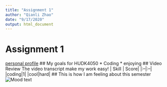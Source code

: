 ```yaml
---
title: "Assignment 1"
author: "Qianli Zhao"
date: "9/17/2020"
output: html_document
---
```

# Assignment 1
[personal profile](https://github.com/Qianli2020)
## My goals for HUDK4050
* Coding
* enjoying
## Video Review
The video transcript make my work easy!
| Skill | Score|
|:--|:--|
|coding|1|
|cool|hard|
## This is how I am feeling about this semester
![Mood text](https://news.artnet.com/market/nada-miami-2019-trends-1724091/logo.png)